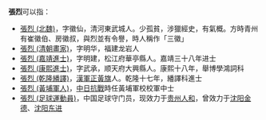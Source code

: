 '''張烈'''可以指：
* [[張烈_(北魏)|張烈 (北魏)]]，字徽仙，清河東武城人。少孤貧，涉獵經史，有氣概。方時青州有崔徽伯、房徽叔，與烈並有令譽，時人稱作「三徽」
* [[張烈_(清朝畫家)|張烈 (清朝畫家)]]，字明华，福建龙岩人
* [[張烈_(嘉靖進士)|張烈 (嘉靖進士)]]，字明建，松江府華亭縣人。嘉靖三十八年进士
* [[張烈_(康熙進士)|張烈 (康熙進士)]]，字武承，顺天府大興縣人。康熙十八年，舉博學鴻詞科
* [[張烈_(乾隆繙譯)|張烈 (乾隆繙譯)]]，[[漢軍正黃旗|漢軍正黃旗]]人。乾隆十七年，繙譯科進士
* [[張烈_(黃埔軍人)|張烈 (黃埔軍人)]]，[[中日抗戰|中日抗戰]]時任黃埔軍校校軍中士
* [[張烈_(足球運動員)|張烈 (足球運動員)]]，中国足球守门员，现效力于[[贵州人和|贵州人和]]，曾效力于[[沈阳金德|沈阳金德]]、[[沈阳东进|沈阳东进]]

{{Disambiguation|Cat=二字張姓人名消歧義|lie}}